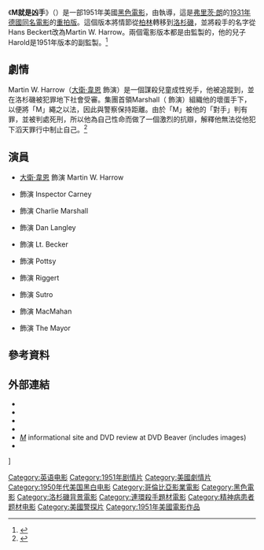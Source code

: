{{noteTA
|G1=Show
}}
{{Infobox film
| name           = M就是凶手
| original_name  = ''M''
| image          = M 1951poster.jpg
| alt            =
| caption        = 海報
| director       = {{link-en|約瑟夫·羅西|Joseph Losey}}
| producer       = {{link-en|Seymour Nebenzal|Seymour Nebenzal}}
| screenplay     = Norman Reilly Raine<br />Leo Katcher
| writer         = {{link-en|Waldo Salt|Waldo Salt}}
| starring       = [[大衛·韋恩|大衛·韋恩]]<br />{{link-en|霍華德·達·席爾瓦|Howard Da Silva}}<br />{{link-en|Martin Gabel|Martin Gabel}}
| music          = {{link-en|米歇爾·米什萊|Michel Michelet}}
| cinematography = {{link-en|歐內斯特·拉茲羅|Ernest Laszlo}}
| editing        = Edward Mann
| studio         = Superior Pictures
| distributor    = [[哥倫比亞電影公司|哥倫比亞電影公司]]
| released       = 1951年3月（美國）
| runtime        = 88分鐘
| country        = {{USA}}
| language       = 英語
| budget         =
| gross          =
}}
《'''M就是凶手'''》（{{lang-en|'''''M'''''}}）是一部1951年美國[[黑色電影|黑色電影]]，由{{link-en|約瑟夫·羅西|Joseph Losey}}執導，這是[[弗里茨·朗|弗里茨·朗]]的[[M就是兇手|1931年德國同名電影]]的[[重製|重拍版]]。這個版本將情節從[[柏林|柏林]]轉移到[[洛杉磯|洛杉磯]]，並將殺手的名字從Hans Beckert改為Martin W. Harrow。兩個電影版本都是由{{link-en|Seymour Nebenzal|Seymour Nebenzal}}監製的，他的兒子Harold是1951年版本的副監製。<ref>{{Cite web |url = http://www.tcm.com/tcmdb/title/82217/M/ |title = M (1951) |publisher = Turner Classic Movies |language = en |accessdate = 2017-02-17 |archive-date = 2020-10-29 |archive-url = https://web.archive.org/web/20201029130839/https://www.tcm.com/tcmdb/title/82217/m |dead-url = no }}</ref>

== 劇情 ==
Martin W. Harrow（[[大衛·韋恩|大衛·韋恩]] 飾演）是一個謀殺兒童成性兇手，他被追蹤到，並在洛杉磯被犯罪地下社會受審。集團首領Marshall（{{link-en|Martin Gabel|Martin Gabel}} 飾演）組織他的壞蛋手下，以便將「M」繩之以法，因此與警察保持距離。由於「M」被他的「對手」判有罪，並被判處死刑，所以他為自己性命而做了一個激烈的抗辯，解釋他無法從他犯下滔天罪行中制止自己。<ref>{{Cite web |url = http://www.allmovie.com/movie/m-v100746 |title = M (1951) |publisher = AllMovie |language = en |access-date = 2017-02-17 |archive-date = 2020-02-20 |archive-url = https://web.archive.org/web/20200220122453/https://www.allmovie.com/movie/m-v100746 |dead-url = no }}</ref>

== 演員 ==
* [[大衛·韋恩|大衛·韋恩]] 飾演 Martin W. Harrow
* {{link-en|霍華德·達·席爾瓦|Howard Da Silva}} 飾演 Inspector Carney
* {{link-en|Martin Gabel|Martin Gabel}} 飾演 Charlie Marshall
* {{link-en|路德·阿德勒|Luther Adler}} 飾演 Dan Langley
* {{link-en|史蒂夫·布羅迪 (演員)|Steve Brodie (actor)|史蒂夫·布羅迪}} 飾演 Lt. Becker
* {{link-en|雷蒙·伯爾|Raymond Burr}} 飾演 Pottsy
* {{link-en|格倫·安德斯|Glenn Anders}} 飾演 Riggert
* {{link-en|諾曼·洛依德|Norman Lloyd}} 飾演 Sutro
* {{link-en|Walter Burke|Walter Burke}} 飾演 MacMahan
* {{link-en|吉姆·巴科斯|Jim Backus}} 飾演 The Mayor

== 參考資料 ==
{{reflist}}

== 外部連結 ==
* {{AFI film|id=50192|title=M}}
* {{IMDb title|id=0043766|title=M}}
* {{Tcmdb title|id=82217|title=M}}
* {{Allmovie title|id=100746|title=M}}
* [https://web.archive.org/web/20140518171044/http://www.dvdbeaver.com/film2/DVDReviews48/M_1951.htm ''M''] informational site and DVD review at DVD Beaver (includes images)
* {{YouTube|NiEg7ZH8vcE|''M'' film clip}}

[[Category:英语电影|Category:英语电影]]]
[[Category:1951年剧情片|Category:1951年剧情片]]
[[Category:美國劇情片|Category:美國劇情片]]
[[Category:1950年代美国黑白电影|Category:1950年代美国黑白电影]]
[[Category:哥倫比亞影業電影|Category:哥倫比亞影業電影]]
[[Category:黑色電影|Category:黑色電影]]
[[Category:洛杉磯背景電影|Category:洛杉磯背景電影]]
[[Category:連環殺手題材電影|Category:連環殺手題材電影]]
[[Category:精神病患者题材电影|Category:精神病患者题材电影]]
[[Category:美國警探片|Category:美國警探片]]
[[Category:1951年美國電影作品|Category:1951年美國電影作品]]